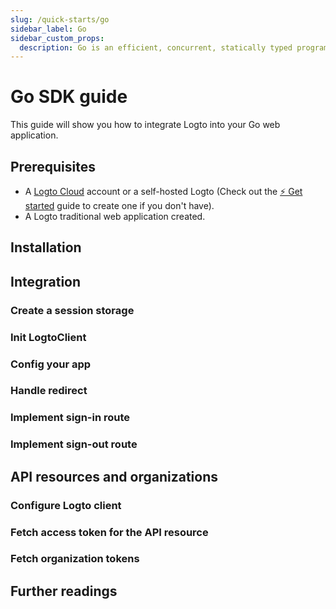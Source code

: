 ```yaml
---
slug: /quick-starts/go
sidebar_label: Go
sidebar_custom_props:
  description: Go is an efficient, concurrent, statically typed programming language for web applications.
---
```




# Go SDK guide

This guide will show you how to integrate Logto into your Go web application.

<GoGuideTip />

## Prerequisites

- A [Logto Cloud](https://cloud.logto.io) account or a self-hosted Logto (Check out the [⚡ Get started](../../../docs/tutorials/get-started/) guide to create one if you don't have).
- A Logto traditional web application created.

## Installation

<Installation />

## Integration

### Create a session storage

<CreateSessionStorage />

### Init LogtoClient

<InitLogtoClient />

### Config your app

<SignInFlowSummary />

<AssumingUrl />

<WebConfigureRedirectUris />

### Handle redirect

<ImplementCallbackRoute />

### Implement sign-in route

<ImplementSignInRoute />

### Implement sign-out route

<ImplementSignOutRoute />

<Checkpoint />

<GetUserInformation />

## API resources and organizations

<ApiResourcesDescription />

### Configure Logto client

<ConfigApiResources />

### Fetch access token for the API resource

<FetchAccessTokenForApiResources />

### Fetch organization tokens

<FetchOrganizationTokenForUser />

## Further readings

<FurtherReadings />
